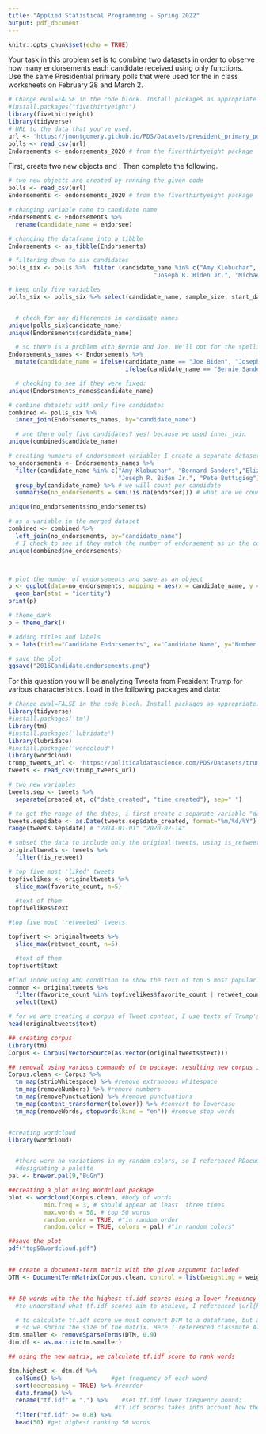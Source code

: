 ---
title: "Applied Statistical Programming - Spring 2022"
output: pdf_document
---

```{r setup, include=FALSE}
knitr::opts_chunk$set(echo = TRUE)
```

\begin{center}
{\Large{\textbf{Problem Set 4}}} \\
\vspace{4 bp}
Due Wednesday, March 23, 10:00 AM (Before Class) \\
\end{center}

\section*{Instructions}

\begin{enumerate}
  \item The following questions should each be answered within an Rmarkdown file. Be sure to provide many comments in your code blocks to facilitate grading. Undocumented code will not be graded.
  \item Work on git. Continue to work in the repository you forked from \url{https://github.com/johnsontr/AppliedStatisticalProgramming2022} and add your code for Problem Set 4. Commit and push frequently. Use meaningful commit messages because these will affect your grade.
  \item You may work in teams, but each student should develop their own Rmarkdown file. To be clear, there should be no copy and paste. Each keystroke in the assignment should be your own.
  \item For students new to programming, this may take a while. Get started.
  
\end{enumerate}

\section*{\texttt{tidyverse}}

Your task in this problem set is to combine two datasets in order to observe how many endorsements each candidate received using only \texttt{dplyr} functions. Use the same Presidential primary polls that were used for the in class worksheets on February 28 and March 2.

```{r eval=TRUE}
# Change eval=FALSE in the code block. Install packages as appropriate.
#install.packages("fivethirtyeight")
library(fivethirtyeight)
library(tidyverse)
# URL to the data that you've used.
url <- 'https://jmontgomery.github.io/PDS/Datasets/president_primary_polls_feb2020.csv'
polls <- read_csv(url)
Endorsements <- endorsements_2020 # from the fiverthirtyeight package


```

First, create two new objects \texttt{polls} and \texttt{Endorsements}. Then complete the following.
\begin{itemize}

  \item Change the \texttt{Endorsements} variable name endorsee to \texttt{candidate\_name}.
  \item Change the \texttt{Endorsements} dataframe into a \texttt{tibble} object.
  \item Filter the \texttt{poll} variable to only include the following 6 candidates: Amy Klobuchar, Bernard Sanders,Elizabeth Warren, Joseph R. Biden Jr., Michael Bloomberg, Pete Buttigieg \textbf{and} subset the dataset to the following five variables: \texttt{candidate\_name, sample\_size, start\_date, party, pct}
  \item Compare the candidate names in the two datasets and find instances where the a candidates name is spelled differently i.e. Bernard vs. Bernie. Using only \texttt{dplyr} functions, make these the same across datasets. 
  \item Now combine the two datasets by candidate name using \texttt{dplyr} (there will only be five candidates after joining).
  \item Create a variable which indicates the number of endorsements for each of the five candidates using \texttt{dplyr}.
  
\end{itemize}
  
  
```{r q01, include=TRUE, echo=TRUE}
# two new objects are created by running the given code 
polls <- read_csv(url)
Endorsements <- endorsements_2020 # from the fiverthirtyeight package

# changing variable name to candidate name 
Endorsements <- Endorsements %>%
  rename(candidate_name = endorsee)

# changing the dataframe into a tibble 
Endorsements <- as_tibble(Endorsements)

# filtering down to six candidates 
polls_six <- polls %>%  filter (candidate_name %in% c("Amy Klobuchar", "Bernard Sanders", "Elizabeth Warren",
                                         "Joseph R. Biden Jr.", "Michael Bloomberg", "Pete Buttigieg" ))

# keep only five variables 
polls_six <- polls_six %>% select(candidate_name, sample_size, start_date, party, pct)


  # check for any differences in candidate names
unique(polls_six$candidate_name)
unique(Endorsements$candidate_name)

  # so there is a problem with Bernie and Joe. We'll opt for the spellings in polls data 
Endorsements_names <- Endorsements %>%
  mutate(candidate_name = ifelse(candidate_name == "Joe Biden", "Joseph R. Biden Jr.",
                                 ifelse(candidate_name == "Bernie Sanders", "Bernard Sanders", candidate_name)))

  # checking to see if they were fixed: 
unique(Endorsements_names$candidate_name)

# combine datasets with only five candidates 
combined <- polls_six %>% 
  inner_join(Endorsements_names, by="candidate_name")

  # are there only five candidates? yes! because we used inner_join 
unique(combined$candidate_name)

# creating numbers-of-endorsement variable: I create a separate dataset of counts first
no_endorsements <- Endorsements_names %>%
  filter(candidate_name %in% c("Amy Klobuchar", "Bernard Sanders","Elizabeth Warren", 
                               "Joseph R. Biden Jr.", "Pete Buttigieg")) %>% #limiting to only the given five 
  group_by(candidate_name) %>% # we will count per candidate 
  summarise(no_endorsements = sum(!is.na(endorser))) # what are we counting? number of endorsers 

unique(no_endorsements$no_endorsements)

# as a variable in the merged dataset
combined <- combined %>% 
  left_join(no_endorsements, by="candidate_name")
  # I check to see if they match the number of endorsement as in the count dataset 
unique(combined$no_endorsements)




```

  
\begin{itemize}

  \item Plot the number of endorsement each of the 5 candidates have using \texttt{ggplot()}. Save your plot as an object \texttt{p}.
  \item Rerun the previous line as follows: \texttt{p + theme\_dark()}. Notice how you can still customize your plot without rerunning the plot with new options.
  \item Now, using the knowledge from the last step change the label of the X and Y axes to be more informative, add a title. Save the plot in your forked repository.
  
\end{itemize}



```{r q01plot, include=TRUE, echo=TRUE}
# plot the number of endorsements and save as an object 
p <- ggplot(data=no_endorsements, mapping = aes(x = candidate_name, y = no_endorsements)) +
  geom_bar(stat = "identity")
print(p)

# theme_dark 
p + theme_dark()

# adding titles and labels 
p + labs(title="Candidate Endorsements", x="Candidate Name", y="Number of Endorsements")

# save the plot 
ggsave("2016Candidate.endorsements.png")

```



\section*{Text-as-Data with \texttt{tidyverse}}

For this question you will be analyzing Tweets from President Trump for various characteristics. Load in the following packages and data:

```{r eval=TRUE}
# Change eval=FALSE in the code block. Install packages as appropriate.
library(tidyverse)
#install.packages('tm')
library(tm) 
#install.packages('lubridate')
library(lubridate)
#install.packages('wordcloud')
library(wordcloud)
trump_tweets_url <- 'https://politicaldatascience.com/PDS/Datasets/trump_tweets.csv'
tweets <- read_csv(trump_tweets_url)
```

\begin{itemize}

  \item First separate the \texttt{created\_at} variable into two new variables where the date and the time are in separate columns. After you do that, then report the range of dates that is in this dataset.
  \item Using \texttt{dplyr} subset the data to only include original tweets (remove retweents) and show the text of the President's \textbf{top 5} most popular and most retweeted tweets. (Hint: The \texttt{match} function can help you find the index once you identify the largest values.) 
  
\end{itemize}


```{r q02, include=TRUE, echo=TRUE, tidy=TRUE}
# two new variables 
tweets.sep <- tweets %>% 
  separate(created_at, c("date_created", "time_created"), sep=" ")

# to get the range of the dates, i first create a separate variable "date" that codes the dates differently 
tweets.sep$date <- as.Date(tweets.sep$date_created, format="%m/%d/%Y")
range(tweets.sep$date) # "2014-01-01" "2020-02-14"

# subset the data to include only the original tweets, using is_retweet variable 
originaltweets <- tweets %>% 
  filter(!is_retweet)

# top five most 'liked' tweets 
topfivelikes <- originaltweets %>% 
  slice_max(favorite_count, n=5) 

  #text of them 
topfivelikes$text

#top five most 'retweeted' tweets 

topfivert <- originaltweets %>% 
  slice_max(retweet_count, n=5) 

  #text of them 
topfivert$text

#find index using AND condition to show the text of top 5 most popular and most retweeted tweets. 
common <- originaltweets %>% 
  filter(favorite_count %in% topfivelikes$favorite_count | retweet_count %in% topfivert$retweet_count) %>% 
  select(text)

# for we are creating a corpus of Tweet content, I use texts of Trump's original tweets sans Retweets 
head(originaltweets$text)
```


\begin{itemize}

  \item Create a \textit{corpus} of the tweet content and put this into the object \texttt{Corpus} using the \texttt{tm} (text mining) package. (Hint: Do the assigned readings.)
  \item Remove extraneous whitespace, remove numbers and punctuation, convert everything to lower case and remove 'stop words' that have little substantive meaning (the, a, it).
  \item Now create a \texttt{wordcloud} to visualize the top 50 words the President uses in his tweets. Use only words that occur at least three times. Display the plot with words in random order and use 50 random colors. Save the plot into your forked repository.
  \item Create a \textit{document term matrix} called \texttt{DTM} that includes the argument \texttt{ control = list(weighting = weightTfIdf)}
  \item Finally, report the 50 words with the the highest tf.idf scores using a lower frequency bound of .8.
  
\end{itemize}

```{r q02corpus, include=TRUE, echo=TRUE, tidy=TRUE}

## creating corpus 
library(tm)
Corpus <- Corpus(VectorSource(as.vector(originaltweets$text))) 

## removal using various commands of tm package: resulting new corpus is smaller in size  
Corpus.clean <- Corpus %>%
  tm_map(stripWhitespace) %>% #remove extraneous whitespace 
  tm_map(removeNumbers) %>% #remove numbers 
  tm_map(removePunctuation) %>% #remove punctuations 
  tm_map(content_transformer(tolower)) %>% #convert to lowercase 
  tm_map(removeWords, stopwords(kind = "en")) #remove stop words 


#creating wordcloud 
library(wordcloud)


  #there were no variations in my random colors, so I referenced RDocumentation Wordcloud page to learn how to set a color palette 
  #designating a palette 
pal <- brewer.pal(9,"BuGn")

##creating a plot using Wordcloud package 
plot <- wordcloud(Corpus.clean, #body of words 
          min.freq = 3, # should appear at least  three times 
          max.words = 50, # top 50 words 
          random.order = TRUE, #"in random order 
          random.color = TRUE, colors = pal) #"in random colors" 

##save the plot 
pdf("top50wordcloud.pdf")


## create a document-term matrix with the given argument included 
DTM <- DocumentTermMatrix(Corpus.clean, control = list(weighting = weightTfIdf))


## 50 words with the the highest tf.idf scores using a lower frequency bound of .8.
  #to understand what tf.idf scores aim to achieve, I referenced \url{https://www.tidytextmining.com/tfidf.html#the-bind_tf_idf-function} page 

  # to calculate tf.idf score we must convert DTM to a dataframe, but as of now it is too huge. 
  # so we shrink the size of the matrix. Here I referenced classmate Alma's codes on how to achieve this. 
dtm.smaller <- removeSparseTerms(DTM, 0.9)
dtm.df <- as.matrix(dtm.smaller)

## using the new matrix, we calculate tf.idf score to rank words 

dtm.highest <- dtm.df %>%
  colSums() %>%              #get frequency of each word 
  sort(decreasing = TRUE) %>% #reorder 
  data.frame() %>%
  rename("tf.idf" = ".") %>%    #set tf.idf lower frequency bound;
                              #tf.idf scores takes into account how the given words are used and not just their frequencies  
  filter("tf.idf" >= 0.8) %>%
  head(50) #get highest ranking 50 words 





```

